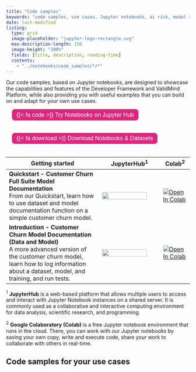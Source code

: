 ```yaml
---
title: "Code samples"
keywords: "code samples, use cases, Jupyter notebooks, ai risk, model risk management, ValidMind"
date: last-modified
listing:
  type: grid
  image-placeholder: "jupyter-logo-rectangle.svg"
  max-description-length: 150
  image-height: "100%"
  fields: [title, description, reading-time]
  contents: 
    - "../notebooks/code_samples/*/*"
---
```


<!--- TO DO
- IN PROGRESS Intro notebook is not on Jupyter Hub? (left comment https://github.com/validmind/developer-framework/pull/261#pullrequestreview-1678840297). Might be able to remove this outright.
--->

Our code samples, based on Jupyter notebooks, are designed to showcase the capabilities and features of the Developer Framework and ValidMind Platform, while also providing you with useful examples that you can build on and adapt for your own use cases. 

::: {.grid}
::: {.g-col-6}
 <form method="get" action="https://jupyterhub.validmind.ai/" target="_blank">
   <button type="submit" style="color: white; background-color: #de257e; border-radius: 8px; border: none; font-size: 16px; padding: 6.25px 12.5px; margin-left: 16px; margin-bottom: 20px;">{{< fa code >}} Try Notebooks on Jupyter Hub</button>
</form>
:::

::: {.g-col-6}
<form method="get" action="../notebooks.zip">
   <button type="submit" style="color: white; background-color: #de257e; border-radius: 8px; border: none; font-size: 16px; padding: 6.25px 12.5px; margin-left: 16px; margin-bottom: 20px;">{{< fa download >}} Download Notebooks & Datasets</button>
</form>
:::
:::

| Getting started | JupyterHub^1^ | Colab^2^ |
| --------------- | ---------- | ----- |
| **Quickstart - Customer Churn Full Suite Model Documentation**<br>From our Quickstart, learn how to use dataset and model documentation function on a simple customer churn model. | [![](jupyter-hub-logo.svg){width=90% fig-alt="Jupyter Hub logo"}](https://jupyterhub.validmind.ai/hub/user-redirect/lab/tree/quickstart_customer_churn_full_suite.ipynb) | [![Open In Colab](https://colab.research.google.com/assets/colab-badge.svg)](https://colab.research.google.com/drive/1NLtjCFUZV2I_ttGUkiAL9uwGZK_SGUlw?usp=share_link) |
| **Introduction - Customer Churn Model Documentation (Data and Model)**<br>A more advanced version of the customer churn model, learn how to log information about a dataset, model, and training, and run tests. | [![](jupyter-hub-logo.svg){width=90% fig-alt="Jupyter Hub logo"}](https://jupyterhub.validmind.ai/hub/user-redirect/lab/tree/quickstart_customer_churn_full_suite.ipynb) | [![Open In Colab](https://colab.research.google.com/assets/colab-badge.svg)](https://colab.research.google.com/drive/10uImCqleKr72z_FhfPmyvfpD6tF-jEvy?usp=share_link) |

^1^ **JupyterHub** is a web-based platform that allows multiple users to access and interact with Jupyter Notebook instances on a shared server. It is commonly used as a collaborative and interactive computing environment for data analysis, scientific research, and programming.

^2^ **Google Colaboratory (Colab)** is a free Jupyter notebook environment that runs in the cloud. There, you can work with our Jupyter notebooks by saving your own copy, write and execute code, share your work to collaborate with others in real-time.

## Code samples for your use cases
<br>